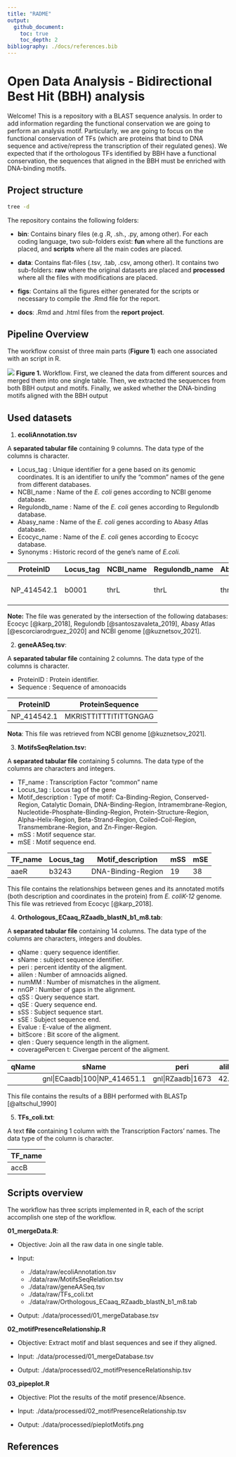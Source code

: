 ```yaml
---
title: "RADME"
output: 
  github_document:
    toc: true
    toc_depth: 2
bibliography: ./docs/references.bib
---
```


<span style="color:#035eab;">

# Open Data Analysis - Bidirectional Best Hit (BBH) analysis

</span>

<div align="justify">

Welcome! This is a repository with a BLAST sequence analysis. In order to add information regarding the functional conservation we are going to perform an analysis motif. Particularly, we are going to focus on the functional conservation of TFs (which are proteins that bind to DNA sequence and active/repress the transcription of their regulated genes). We expected that if the orthologous TFs identified by BBH have a functional conservation, the sequences that aligned in the BBH must be enriched with DNA-binding motifs.

</div>

<span style="color:#035eab;">

## Project structure

</span>

```bash
tree -d
```


The repository contains the following folders:

-   **bin**: Contains binary files (e.g .R, .sh., .py, among other). For
    each coding language, two sub-folders exist: **fun** where all the
    functions are placed, and **scripts** where all the main codes are
    placed.

-   **data**: Contains flat-files (.tsv, .tab, .csv, among other). It
    contains two sub-folders: **raw** where the original datasets are
    placed and **processed** where all the files with modifications are
    placed.

-   **figs**: Contains all the figures either generated for the scripts
    or necessary to compile the .Rmd file for the report.
    
-   **docs**: .Rmd and .html files from the **report project**.

<span style="color:#035eab;">

## Pipeline Overview

</span>

\nbsp

<div align="justify">

The workflow consist of three main parts (**Figure 1**) each one associated with an script in R.


![](./figs/framework.png)
**Figure 1.** Workflow. First, we cleaned the data from different sources and merged them into one single table. Then, we extracted the sequences from both BBH output and motifs. Finally, we asked whether the DNA-binding motifs aligned with the BBH output

</div>

\nbsp

<span style="color:#035eab;">

## Used datasets

</span>

1.  **ecoliAnnotation.tsv**

A **separated tabular file** containing 9 columns. The data type of the
columns is character.

-   Locus_tag <chr>: Unique identifier for a gene based on its genomic
    coordinates. It is an identifier to unify the "common" names of the
    gene from different databases.
-   NCBI_name <chr>: Name of the *E. coli* genes according to NCBI
    genome database.
-   Regulondb_name <chr>: Name of the *E. coli* genes according to
    Regulondb database.
-   Abasy_name <chr>: Name of the *E. coli* genes according to Abasy
    Atlas database.
-   Ecocyc_name <chr>: Name of the *E. coli* genes according to Ecocyc
    database.
-   Synonyms <chr>: Historic record of the gene's name of *E.coli.*

| ProteinID   | Locus_tag | NCBI_name | Regulondb_name | Abasy_name | Ecocyc_name | Synonyms     | RegulondbID               | EC_product |
|--------|--------|--------|--------|--------|--------|--------|--------|--------|
| NP_414542.1 | b0001     | thrL      | thrL           | thrL       | thrL        | ECK120001251 | thr operon leader peptide |            |

**Note:** The file was generated by the intersection of the following databases: Ecocyc [@karp_2018], Regulondb [@santoszavaleta_2019], Abasy Atlas [@escorciarodrguez_2020] and NCBI genome [@kuznetsov_2021].

2.  **geneAASeq.tsv**:

A **separated tabular file** containing 2 columns. The data type of the columns is character.

-   ProteinID <chr>: Protein identifier.
-   Sequence <chr>: Sequence of amonoacids

| ProteinID   | ProteinSequence       |
|-------------|-----------------------|
| NP_414542.1 | MKRISTTITTTITITTGNGAG |

**Nota**: This file was retrieved from NCBI genome [@kuznetsov_2021].

3.  **MotifsSeqRelation.tsv:**

A **separated tabular file** containing 5 columns. The data type of the columns are characters and integers.

<div align="justify">

-   TF_name <chr>: Transcription Factor "common" name
-   Locus_tag <chr>: Locus tag of the gene
-   Motif_description <chr>: Type of motif: Ca-Binding-Region, Conserved-Region, Catalytic Domain, DNA-Binding-Region, Intramembrane-Region,            Nucleotide-Phosphate-Binding-Region, Protein-Structure-Region, Alpha-Helix-Region, Beta-Strand-Region, Coiled-Coil-Region, Transmembrane-Region, and Zn-Finger-Region.
-   mSS <int>: Motif sequence star.
-   mSE <int>: Motif sequence end.

</div>

\nbsp

| TF_name | Locus_tag | Motif_description  | mSS | mSE |
|---------|-----------|--------------------|-----|-----|
| aaeR    | b3243     | DNA-Binding-Region | 19  | 38  |

\nbsp

This file contains the relationships between genes and its annotated motifs (both description and coordinates in the protein) from *E. coliK-12* genome. This file was retrieved from Ecocyc [@karp_2018].

4.  **Orthologous_ECaaq_RZaadb_blastN_b1_m8.tab**:

A **separated tabular file** containing 14 columns. The data type of the columns are characters, integers and doubles.

-   qName <chr>: query sequence identifier.
-   sName <chr>: subject sequence identifier.
-   peri <dbl>: percent identity of the aligment.
-   alilen <int>: Number of amnoacids aligned.
-   numMM <int>: Number of mismatches in the aligment.
-   nnGP <int>: Number of gaps in the alignment.
-   qSS <int>: Query sequence start.
-   qSE <int>: Query sequence end.
-   sSS <int>: Subject sequence start.
-   sSE <int>: Subject sequence end.
-   Evalue <dbl>: E-value of the aligment.
-   bitScore <dbl>: Bit score of the aligment.
-   qlen <int>: Query sequence length in the aligment.
-   coveragePercen t<dbl>: Civergae percent of the aligment.

\nbsp

| qName                         | sName             | peri  | alilen | numMM | nnGP | qSS | qSE | sSS | sSE | Evalue | bitScore | qlen | coveragePercent  |
|-----|-----|-----|-----|-----|-----|-----|-----|-----|-----|-----|-----|-----|-----|
|     | gnl\|ECaadb\|100\|NP_414651.1 | gnl\|RZaadb\|1673 | 42.28 | 272    | 150   | 4    | 27  | 296 | 15  | 281 | 2e-50  | 166      | 297  | 90.5723905723906 |

This file contains the results of a BBH performed with BLASTp
[@altschul_1990]

5.  **TFs_coli.txt**:

A text **file** containing 1 column with the Transcription Factors' names. The data type of the column is character.

\nbsp

| TF_name |
|---------|
| accB    |

\nbsp

<span style="color:#035eab;">

## Scripts overview

</span>

The workflow has three scripts implemented in R, each of the script
accomplish one step of the workflow.

**01_mergeData.R**:

-   Objective: Join all the raw data in one single table.

-   Input:

    -   ./data/raw/ecoliAnnotation.tsv
    -   ./data/raw/MotifsSeqRelation.tsv
    -   ./data/raw/geneAASeq.tsv
    -   ./data/raw/TFs_coli.txt
    -   ./data/raw/Orthologous_ECaaq_RZaadb_blastN_b1_m8.tab

-   Output: ./data/processed/01_mergeDatabase.tsv

\nbsp

**02_motifPresenceRelationship.R**

-   Objective: Extract motif and blast sequences and see if they
    aligned.

-   Input: ./data/processed/01_mergeDatabase.tsv

-   Output: ./data/processed/02_motifPresenceRelationship.tsv

**03_pipeplot.R**

-   Objective: Plot the results of the motif presence/Absence.

-   Input: ./data/processed/02_motifPresenceRelationship.tsv

-   Output: ./data/processed/pieplotMotifs.png

<span style="color:#035eab;">

## References

</span>
